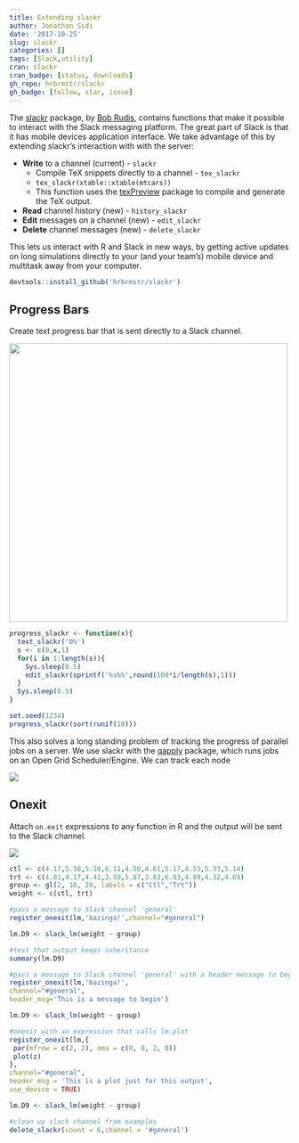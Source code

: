 ```yaml
---
title: Extending slackr
author: Jonathan Sidi
date: '2017-10-25'
slug: slackr
categories: []
tags: [Slack,utility]
cran: slackr
cran_badge: [status, downloads]
gh_repo: hrbrmstr/slackr
gh_badge: [follow, star, issue]
---
```


The [slackr](https://github.com/hrbrmstr/slackr) package, by [Bob Rudis](https://rud.is/b/), contains functions that make it possible to interact with the Slack messaging platform. The great part of Slack is that it has mobile devices application interface. We take advantage of this by extending slackr's interaction with with the server:

  - **Write** to a channel (current) - `slackr`
    - Compile TeX snippets directly to a channel - `tex_slackr`
    - `tex_slackr(xtable::xtable(mtcars))`
    - This function uses the [texPreview](https://github.com/metrumresearchgroup/texPreview) package to compile and generate the TeX output.
  - **Read** channel history (new) - `history_slackr`
  - **Edit** messages on a channel (new) - `edit_slackr`
  - **Delete** channel messages (new) - `delete_slackr`
  
This lets us interact with R and Slack in new ways, by getting active updates on long simulations directly to your (and your team's) mobile device and multitask away from your computer. 

```r
devtools::install_github('hrbrmstr/slackr')
```

## Progress Bars

Create text progress bar that is sent directly to a Slack channel.

<img width="500px" height="auto" src="https://raw.githubusercontent.com/yonicd/blog/master/img/slackr/slackr_progress.gif">

```r
progress_slackr <- function(x){
  text_slackr('0%')
  s <- c(0,x,1)
  for(i in 1:length(s)){
    Sys.sleep(0.5)
    edit_slackr(sprintf('%s%%',round(100*i/length(s),1)))
  }
  Sys.sleep(0.5)
}

set.seed(1234)
progress_slackr(sort(runif(10)))
```

This also solves a long standing problem of tracking the progress of parallel jobs on a server. We use slackr with the [qapply](https://bitbucket.org/metrumrg/qapply/src) package, which runs jobs on an Open Grid Scheduler/Engine. We can track each node 

<img src="https://raw.githubusercontent.com/yonicd/blog/master/img/slackr/slackr_qapply.gif">

## Onexit

Attach `on.exit` expressions to any function in R and the output will be sent to the Slack channel.

<img src="https://raw.githubusercontent.com/yonicd/blog/master/img/slackr/slackr_expr.gif">


```r
ctl <- c(4.17,5.58,5.18,6.11,4.50,4.61,5.17,4.53,5.33,5.14)
trt <- c(4.81,4.17,4.41,3.59,5.87,3.83,6.03,4.89,4.32,4.69)
group <- gl(2, 10, 20, labels = c("Ctl","Trt"))
weight <- c(ctl, trt)

#pass a message to Slack channel 'general'
register_onexit(lm,'bazinga!',channel="#general")

lm.D9 <- slack_lm(weight ~ group)

#test that output keeps inheritance
summary(lm.D9)

#pass a message to Slack channel 'general' with a header message to begin output
register_onexit(lm,'bazinga!',
channel="#general",
header_msg='This is a message to begin')

lm.D9 <- slack_lm(weight ~ group)

#onexit with an expression that calls lm.plot
register_onexit(lm,{
 par(mfrow = c(2, 2), oma = c(0, 0, 2, 0))
 plot(z)
},
channel="#general",
header_msg = 'This is a plot just for this output',
use_device = TRUE)

lm.D9 <- slack_lm(weight ~ group)

#clean up slack channel from examples
delete_slackr(count = 6,channel = '#general')
```

  